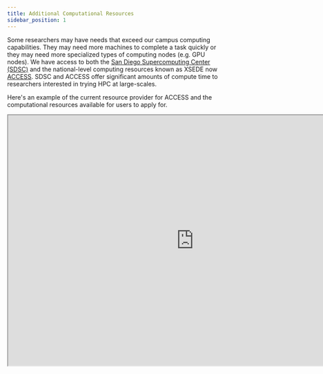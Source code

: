 ```yaml
---
title: Additional Computational Resources
sidebar_position: 1
---
```





Some researchers may have needs that exceed our campus computing capabilities. They may need more machines to complete a task quickly or they may need more specialized types of computing nodes (e.g. GPU nodes). We have access to both the [San Diego Supercomputing Center (SDSC)](https://www.sdsc.edu/) and the national-level computing resources known as XSEDE now [ACCESS](https://www.access-ci.org/). SDSC and ACCESS offer significant amounts of compute time to researchers interested in trying HPC at large-scales. 

Here's an example of the current resource provider for ACCESS and the computational resources available for users to apply for.
<iframe src="https://drive.google.com/file/d/1-UWj1mQz3kGhrnj9EybDzs-N5HPZk3Fy/preview" width="860" height="580" allow="autoplay"></iframe>